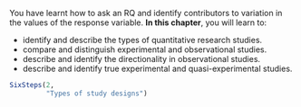 ::: {.objectivesBox .objectives data-latex="{iconmonstr-target-4-240.png}"}
You have learnt how to ask an RQ and identify contributors to variation in the values of the response variable.
**In this chapter**, you will learn to:

* identify and describe the types of quantitative research studies.
* compare and distinguish experimental and observational studies.
* describe and identify the directionality in observational studies.
* describe and identify true experimental and quasi-experimental studies.
:::


```r
SixSteps(2, 
         "Types of study designs")
```